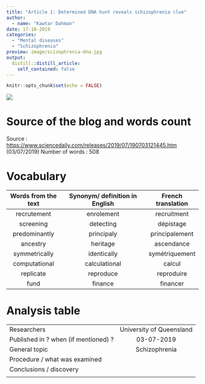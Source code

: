 ```yaml
---
title: "Article 1: Determined DNA hunt reveals schizophrenia clue"
author:
  - name: "Kawtar Dahman"
date: 17-10-2019
categories:
  - "Mental diseases"
  - "Schizophrenia"
preview: image/scizophrenia-dna.jpg
output:
  distill::distill_article:
    self_contained: false
---
```


```r
knitr::opts_chunk$set(echo = FALSE)
```

![](image/schizophrenia-dna.jpg)


# Source of the blog and words count

Source : <https://www.sciencedaily.com/releases/2019/07/190703121445.htm>  (03/07/2019)
Number of words : 508

# Vocabulary


| Words from the text | Synonym/ definition in English | French translation |
| :-----------------: | :----------------------------: | :----------------: |
|     recrutement     |          enrolement            |    recruitment     |
|      screening      |           detecting            |     dépistage      |
|    predominantly    |           principaly           |   principalement   |
|      ancestry       |            heritage            |     ascendance     |
|    symmetrically    |          identically           |   symétriquement   |
|    computational    |         calculational          |       calcul       |
|      replicate      |           reproduce            |     reproduire     |
|        fund         |            finance             |      financer      |

# Analysis table


|                                      |                          |
| ------------------------------------ | :----------------------: |
| Researchers                          | University of Queensland |
| Published in ? when (if mentioned) ? |        03-07-2019        |
| General topic                        |      Schizophrenia       |
| Procedure / what was examined        |                          |
| Conclusions / discovery              |                          |
|                                      |                          |





